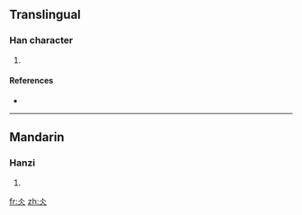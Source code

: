 ==Translingual==

===Han character===
{{Han char|rn=9|rad=人|as=02|sn=4|four=|canj=人人 (OO), X人人 (XOO)}}

# {{defn|Han|sort=人02}}

====References====
* {{Han ref|kx=0092.010|dkj=00360|dj=0194.050|hdz=10105.020|uh=4ECC|ud=20172}}

----

==Mandarin==

===Hanzi===
{{cmn-hanzi|pin=[[bīng]] ([[bing1]])|wg=ping<sup>1</sup>}}

# {{defn|Mandarin}}

[[fr:仌]]
[[zh:仌]]